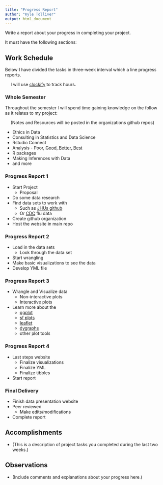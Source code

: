 ```yaml
---
title: "Progress Report"
author: "Kyle Tolliver"
output: html_document
---
```


Write a report about your progress in completing your project. 

It must have the following sections:

## Work Schedule 

Below I have divided the tasks in three-week interval which a line progress reports. 

&emsp; I will use [clockify](https://clockify.me/) to track hours. 

### Whole Semester

Throughout the semester I will spend time gaining knowledge on the follow as it relates to my project:  

&emsp; (Notes and Resources will be posted in the organizations github repos)

* Ethics in Data
* Consulting in Statistics and Data Science
* Rstudio Connect
* Analysis - Poor, [Good, Better, Best](https://www.churchofjesuschrist.org/study/general-conference/2007/10/good-better-best?lang=eng)
* R packages
* Making Inferences with Data
* and more

### Progress Report 1

* Start Project
  + Proposal
* Do some data research
* Find data sets to work with
  + Such as [JHUs github](https://github.com/CSSEGISandData/COVID-19)
  + Or [CDC](https://www.cdc.gov/flu/weekly/weeklyarchives2019-2020/data/whoAllregt_phl15.html) flu data
* Create github organization
* Host the website in main repo

### Progress Report 2

* Load in the data sets
  + Look through the data set
* Start wrangling
* Make basic visualizations to see the data
* Develop YML file 

### Progress Report 3

* Wrangle and Visualize data
  + Non-interactive plots
  + Interactive plots
* Learn more about the 
  + [ggplot](https://www.rdocumentation.org/packages/ggplot2/versions/3.3.0)
  + [sf plots](https://r-spatial.github.io/sf/articles/sf1.html)
  + [leaflet](https://leafletjs.com/)
  + [dygraphs](https://rstudio.github.io/dygraphs/)
  + other plot tools

### Progress Report 4

* Last steps website
  + Finalize visualizations 
  + Finalize YML
  + Finalize tibbles
* Start report

### Final Delivery

* Finish data presentation website
* Peer reviewed 
  + Make edits/modifications
* Complete report

## Accomplishments 

* (This is a description of project tasks you completed during the last two weeks.)

## Observations 

* (Include comments and explanations about your progress here.)